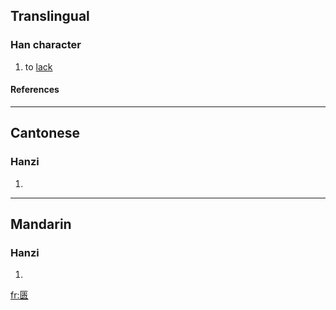 {{see|匱}}

==Translingual==
===Han character===
{{Han char|rad=匚|as=09|sn=11|four=|canj=尸中一人 (SLMO)}}
# to [[lack]]
====References====
{{Han ref|kx=0154.091|hdz=10087.090|uh=532E|ud=21294}}
----
==Cantonese==
===Hanzi===
{{yue-hanzi|jyut=|y=gwai6}}
# {{defn|Cantonese}}
----
==Mandarin==
===Hanzi===
{{cmn-hanzi|tra=匱|pin=[[guì]] (gui4)|wg=kuei<sup>4</sup>}}
# {{defn|Mandarin}}

[[fr:匮]]